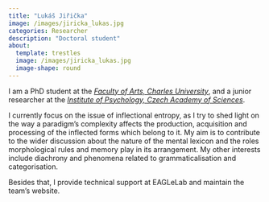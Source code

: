 ```yaml
---
title: "Lukáš Jiřička"
image: /images/jiricka_lukas.jpg
categories: Researcher
description: "Doctoral student"
about:
  template: trestles
  image: /images/jiricka_lukas.jpg
  image-shape: round
---
```

I am a PhD student at the [*Faculty of Arts, Charles University*](https://www.ff.cuni.cz/), and a junior researcher at the [*Institute of Psychology, Czech Academy of Sciences*](https://psu.cas.cz/en/).

I currently focus on the issue of inflectional entropy, as I try to shed light on the way a paradigm's complexity affects the production, acquisition and processing of the inflected forms which belong to it. My aim is to contribute to the wider discussion about the nature of the mental lexicon and the roles morphological rules and memory play in its arrangement. My other interests include diachrony and phenomena related to grammaticalisation and categorisation.

Besides that, I provide technical support at EAGLeLab and maintain the team's website.